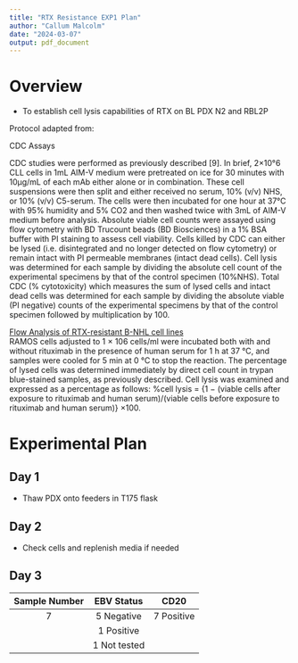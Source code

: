 ```yaml
---
title: "RTX Resistance EXP1 Plan"
author: "Callum Malcolm"
date: "2024-03-07"
output: pdf_document
---
```


# Overview
- To establish cell lysis capabilities of RTX on BL PDX N2 and RBL2P

Protocol adapted from:

CDC Assays

CDC studies were performed as previously described [9]. In brief, 2×10°6 CLL cells in 1mL AIM-V medium were pretreated on ice for 30 minutes with 10μg/mL of each mAb either alone or in combination. These cell suspensions were then split and either received no serum, 10% (v/v) NHS, or 10% (v/v) C5-serum. The cells were then incubated for one hour at 37°C with 95% humidity and 5% CO2 and then washed twice with 3mL of AIM-V medium before analysis. Absolute viable cell counts were assayed using flow cytometry with BD Trucount beads (BD Biosciences) in a 1% BSA buffer with PI staining to assess cell viability. Cells killed by CDC can either be lysed (i.e. disintegrated and no longer detected on flow cytometry) or remain intact with PI permeable membranes (intact dead cells). Cell lysis was determined for each sample by dividing the absolute cell count of the experimental specimens by that of the control specimen (10%NHS). Total CDC (% cytotoxicity) which measures the sum of lysed cells and intact dead cells was determined for each sample by dividing the absolute viable (PI negative) counts of the experimental specimens by that of the control specimen followed by multiplication by 100.

[Flow Analysis of RTX-resistant B-NHL cell lines](https://www.sciencedirect.com/science/article/pii/S0145212605003607?via%3Dihub)  
RAMOS cells adjusted to 1 × 106 cells/ml were incubated both with and without rituximab in the presence of human serum for 1 h at 37 °C, and samples were cooled for 5 min at 0 °C to stop the reaction. The percentage of lysed cells was determined immediately by direct cell count in trypan blue-stained samples, as previously described. Cell lysis was examined and expressed as a percentage as follows: %cell lysis = {1 − (viable cells after exposure to rituximab and human serum)/(viable cells before exposure to rituximab and human serum)} ×100.


# Experimental Plan

## Day 1
- Thaw PDX onto feeders in T175 flask

## Day 2
- Check cells and replenish media if needed

## Day 3




|Sample Number| EBV Status | CD20 |
| :-------: | :------: | :------: |
| 7 | 5 Negative | 7 Positive |
| | 1 Positive |  |
| | 1 Not tested | |
